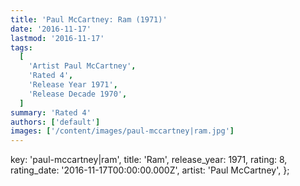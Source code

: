 ```yaml
---
title: 'Paul McCartney: Ram (1971)'
date: '2016-11-17'
lastmod: '2016-11-17'
tags:
  [
    'Artist Paul McCartney',
    'Rated 4',
    'Release Year 1971',
    'Release Decade 1970',
  ]
summary: 'Rated 4'
authors: ['default']
images: ['/content/images/paul-mccartney|ram.jpg']
---
```


  key: 'paul-mccartney|ram',
  title: 'Ram',
  release_year: 1971,
  rating: 8,
  rating_date: '2016-11-17T00:00:00.000Z',
  artist: 'Paul McCartney',
};

<MusicRating data={data} />
